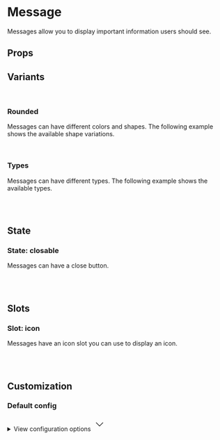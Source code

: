 
<Meta of={MessageStories} />

# Message

Messages allow you to display important information users should see.

<Primary />

## Props

<Controls />

## Variants

<br />

### Rounded

Messages can have different colors and shapes. The following example shows the available shape variations.

<div className="bg-slate-100 dark:bg-slate-900 p-6 rounded-sm">
  <div className="grid grid-cols-1 md:grid-cols-3 gap-6 w-full max-w-4xl">
    <Story of={MessageStories.Straight} />
    <Story of={MessageStories.Rounded} />
    <Story of={MessageStories.Smooth} />
    <Story of={MessageStories.Curved} />
    <Story of={MessageStories.Full} />
  </div>
</div>

<br />

### Types

Messages can have different types. The following example shows the available types.

<div className="flex items-end gap-2 border border-muted-200 dark:border-muted-800 bg-white dark:bg-slate-900 p-6 rounded-sm">
  <div className="grid grid-cols-1 md:grid-cols-3 gap-6 w-full max-w-4xl">
    <Story of={MessageStories.TypeDefault} />
    <Story of={MessageStories.TypeMuted} />
    <Story of={MessageStories.TypePrimary} />
    <Story of={MessageStories.TypeInfo} />
    <Story of={MessageStories.TypeSuccess} />
    <Story of={MessageStories.TypeWarning} />
    <Story of={MessageStories.TypeDanger} />
  </div>
</div>

<br />
<br />

## State

### State: closable

Messages can have a close button.

<div className="flex items-end gap-2 border border-muted-200 dark:border-muted-800 bg-white dark:bg-slate-900 p-6 rounded-sm">
  <div className="grid grid-cols-1 md:grid-cols-3 gap-6 w-full max-w-4xl">
    <Story of={MessageStories.ClosableDefault} />
    <Story of={MessageStories.ClosableMuted} />
    <Story of={MessageStories.ClosablePrimary} />
    <Story of={MessageStories.ClosableInfo} />
    <Story of={MessageStories.ClosableSuccess} />
    <Story of={MessageStories.ClosableWarning} />
    <Story of={MessageStories.ClosableDanger} />
  </div>
</div>

<br />
<br />

## Slots

### Slot: icon

Messages have an icon slot you can use to display an icon.

<div className="flex items-end gap-2 border border-muted-200 dark:border-muted-800 bg-white dark:bg-slate-900 p-6 rounded-sm">
  <div className="grid grid-cols-1 md:grid-cols-3 gap-6 w-full max-w-4xl">
    <Story of={MessageStories.SlotIconDefault} />
    <Story of={MessageStories.SlotIconMuted} />
    <Story of={MessageStories.SlotIconPrimary} />
    <Story of={MessageStories.SlotIconInfo} />
    <Story of={MessageStories.SlotIconSuccess} />
    <Story of={MessageStories.SlotIconWarning} />
    <Story of={MessageStories.SlotIconDanger} />
  </div>
</div>

<br />
<br />

## Customization

### Default config

<div className="relative">
  <details className="relative bg-slate-50 border border-slate-200 rounded-lg p-4 [&>summary>svg]:open:-rotate-180">
    <summary className="list-none cursor-pointer">
      <span className="font-sans text-slate-500">View configuration options</span>
      <svg
        className="w-5 h-5 text-slate-500 absolute top-5 end-4 transition-transform duration-300"
        xmlns="http://www.w3.org/2000/svg"
        width="32"
        height="32"
        viewBox="0 0 24 24"
      >
        <path
          fill="none"
          stroke="currentColor"
          strokeLinecap="round"
          strokeLinejoin="round"
          strokeWidth="2"
          d="m6 9l6 6l6-6"
        />
      </svg>
    </summary>

    <div className="!mt-4">
      <pre >
        {JSON.stringify(defaultConfig, null, 2)}
      </pre>
    </div>

  </details>
</div>
